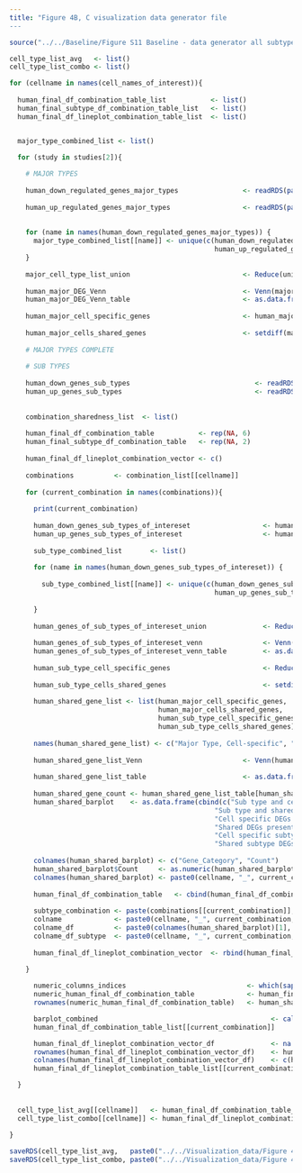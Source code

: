 ```yaml
---
title: "Figure 4B, C visualization data generator file
---
```


```r

source("../../Baseline/Figure S11 Baseline - data generator all subtypes.R")

```


```r


cell_type_list_avg   <- list()
cell_type_list_combo <- list()

for (cellname in names(cell_names_of_interest)){
  
  human_final_df_combination_table_list           <- list()
  human_final_subtype_df_combination_table_list   <- list()
  human_final_df_lineplot_combination_table_list  <- list()


  major_type_combined_list <- list()
  
  for (study in studies[2]){

    # MAJOR TYPES
    
    human_down_regulated_genes_major_types                <- readRDS(paste0(majortype_folder_name, study, "/", study, FDR, "_original_human_DRGenes.rds"))
    
    human_up_regulated_genes_major_types                  <- readRDS(paste0(majortype_folder_name, study, "/", study, FDR, "_original_human_URGenes.rds"))
    
    
    for (name in names(human_down_regulated_genes_major_types)) {
      major_type_combined_list[[name]] <- unique(c(human_down_regulated_genes_major_types[[name]], 
                                                   human_up_regulated_genes_major_types[[name]]))
    }
    
    major_cell_type_list_union                            <- Reduce(union, major_type_combined_list)
    
    human_major_DEG_Venn                                  <- Venn(major_type_combined_list)
    human_major_DEG_Venn_table                            <- as.data.frame(process_region_data(human_major_DEG_Venn))
    
    human_major_cell_specific_genes                       <- human_major_DEG_Venn_table[human_major_DEG_Venn_table$name == cellname, ]$item[[1]]
    
    human_major_cells_shared_genes                        <- setdiff(major_type_combined_list[[name]], human_major_cell_specific_genes)
    
    # MAJOR TYPES COMPLETE
    
    # SUB TYPES
    
    human_down_genes_sub_types                               <- readRDS(paste0(subtype_folder_name, study, "/", study, FDR, "_original_human_DRGenes.rds"))
    human_up_genes_sub_types                                 <- readRDS(paste0(subtype_folder_name, study, "/", study, FDR, "_original_human_URGenes.rds"))
    
    
    combination_sharedness_list  <- list()
    
    human_final_df_combination_table           <- rep(NA, 6)
    human_final_subtype_df_combination_table   <- rep(NA, 2)
    
    human_final_df_lineplot_combination_vector <- c()
    
    combinations          <- combination_list[[cellname]]
    
    for (current_combination in names(combinations)){
      
      print(current_combination)
      
      human_down_genes_sub_types_of_intereset                  <- human_down_genes_sub_types[combinations[[current_combination]]]
      human_up_genes_sub_types_of_intereset                    <- human_up_genes_sub_types[combinations[[current_combination]]]
      
      sub_type_combined_list       <- list()
      
      for (name in names(human_down_genes_sub_types_of_intereset)) {
        
        sub_type_combined_list[[name]] <- unique(c(human_down_genes_sub_types_of_intereset[[name]], 
                                                   human_up_genes_sub_types_of_intereset[[name]]))
      
      }
      
      human_genes_of_sub_types_of_intereset_union              <- Reduce(union, sub_type_combined_list)
    
      human_genes_of_sub_types_of_intereset_venn               <- Venn(sub_type_combined_list)
      human_genes_of_sub_types_of_intereset_venn_table         <- as.data.frame(process_region_data(human_genes_of_sub_types_of_intereset_venn))
      
      human_sub_type_cell_specific_genes                       <- Reduce(union, human_genes_of_sub_types_of_intereset_venn_table[human_genes_of_sub_types_of_intereset_venn_table$name %in% combinations[[current_combination]], ]$item)
      
      human_sub_type_cells_shared_genes                        <- setdiff(human_genes_of_sub_types_of_intereset_union, human_sub_type_cell_specific_genes)
      
      human_shared_gene_list <- list(human_major_cell_specific_genes, 
                                     human_major_cells_shared_genes,
                                     human_sub_type_cell_specific_genes, 
                                     human_sub_type_cells_shared_genes)
      
      names(human_shared_gene_list) <- c("Major Type, Cell-specific", "Major Type, Shared", "Sub Type, Cell-specific", "Sub Type, Shared")
      
      human_shared_gene_list_Venn                         <- Venn(human_shared_gene_list)
      
      human_shared_gene_list_table                        <- as.data.frame(process_region_data(human_shared_gene_list_Venn))
  
      human_shared_gene_count <- human_shared_gene_list_table[human_shared_gene_list_table$id %in% c("3", "4", "1/3", "2/4", "2/3", "1/4"), ]$count
      human_shared_barplot    <- as.data.frame(cbind(c("Sub type and cell specific DEGs",
                                                   "Sub type and shared DEGs",
                                                   "Cell specific DEGs present in both studies",
                                                   "Shared DEGs present in both studies",
                                                   "Cell specific subtype DEGs present in excitatory neuron shared DEGs",
                                                   "Shared subtype DEGs present in excitatory neuron cell type DEGs"), as.numeric(human_shared_gene_count)))
  
      colnames(human_shared_barplot) <- c("Gene_Category", "Count")
      human_shared_barplot$Count     <- as.numeric(human_shared_barplot$Count)
      colnames(human_shared_barplot) <- paste0(cellname, "_", current_combination, "_",  study, "_", c("Gene_Category", "Count"))
      
      human_final_df_combination_table   <- cbind(human_final_df_combination_table,   human_shared_barplot)
      
      subtype_combination <- paste(combinations[[current_combination]], collapse = ", ")
      colname             <- paste0(cellname, "_", current_combination, "_",  study, "_", "Count")
      colname_df          <- paste0(colnames(human_shared_barplot)[1], "_SumValue")
      colname_df_subtype  <- paste0(cellname, "_", current_combination, "_",  study, "_Gene_Type_SumValue")
      
      human_final_df_lineplot_combination_vector  <- rbind(human_final_df_lineplot_combination_vector, c(subtype_combination, as.numeric(human_final_df_combination_table[, colname]), length(combinations[[current_combination]])))
      
    }

      numeric_columns_indices                              <- which(sapply(human_final_df_combination_table, is.numeric))
      numeric_human_final_df_combination_table             <- human_final_df_combination_table[, numeric_columns_indices]
      rownames(numeric_human_final_df_combination_table)   <- human_shared_barplot[, 1]

      barplot_combined                                           <- calculate_averages_by_length(numeric_human_final_df_combination_table)
      human_final_df_combination_table_list[[current_combination]]          <- barplot_combined

      human_final_df_lineplot_combination_vector_df              <- na.omit(as.data.frame(as.matrix(human_final_df_lineplot_combination_vector[, c(2:8)])))
      rownames(human_final_df_lineplot_combination_vector_df)    <- human_final_df_lineplot_combination_vector[, 1]
      colnames(human_final_df_lineplot_combination_vector_df)    <- c(human_final_df_combination_table[, 2], "#Subtypes")
      human_final_df_lineplot_combination_table_list[[current_combination]] <- human_final_df_lineplot_combination_vector_df

  }
  
  
  cell_type_list_avg[[cellname]]   <- human_final_df_combination_table_list
  cell_type_list_combo[[cellname]] <- human_final_df_lineplot_combination_table_list
  
}


```


```r

saveRDS(cell_type_list_avg,   paste0("../../Visualization_data/Figure 4/cell_type_list_avg_V4.rds"))
saveRDS(cell_type_list_combo, paste0("../../Visualization_data/Figure 4/cell_type_list_combo_V4.rds"))

```

